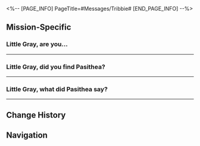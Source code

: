 <%-- [PAGE_INFO]
PageTitle=#Messages/Tribbie#
[END_PAGE_INFO] --%>
{{Messages Infobox
|id        = 1403
|image     = Character Tribbie Icon.png
|type      = Character
|sender    = Tribbie
|signature = Tribbie is always available~
|faction   = Amphoreus
}}

==Mission-Specific==
===Little Gray, are you...===
{{Messages
|start_condition = 
|text =
:'''Tribbie:''' Little Gray, are you free right now?
:{Choice} A combat request?
::'''(Trailblazer):''' What is it? Are we busting monsters or people?
::'''(Trailblazer):''' 30% discount for you
:{Choice} Yep, on my way.
::'''(Trailblazer):''' How did you know I'm about to grow mold from boredom?
::'''(Trailblazer):''' Just send me a word. I'll teleport over there immediately
:'''Tribbie:''' No rush, just a little favor we'd like to ask
:'''Tribbie:''' When we woke up today, our favorite book was gone. We couldn't find it anywhere
:'''Tribbie:''' Trianne is about to cry
:'''Tribbie:''' Trianne did not!
:'''Tribbie:''' Oh me, oh my, at this point, we'll have to find a diviner to help
:{Choice} Aren't you girls diviners?
:'''(Trailblazer):''' I thought you know how to do that?
:'''Tribbie:''' It's not the same. Different Fate Titans bring different prophecies
:'''Tribbie:''' There's a super-duper-mega-ultra powerful diviner in Okhema called Pasithea. Allegedly, she can tell the future just by dreaming
:'''Tribbie:''' However, due to some past circumstances, it's not advisable that we meet her...
:'''Tribbie:''' So
:'''Tribbie:''' Little Gray, please!
:'''Tribbie:''' Pleeeeease!!!
:'''Tribbie:''' Please~
:'''Tribbie:''' All three of us said please, so you must go, okay?
;{Accepted Mission: Disquieting Dream}
}}
----

===Little Gray, did you find Pasithea?===
{{Messages
|start_condition = 
|text =
:'''Tribbie:''' Little Gray, did you find Pasithea?
:{Choice} Of course
:'''(Trailblazer):''' Have no fear when I'm on the job
:'''(Trailblazer):''' But I'm currently dealing with something urgent
:'''(Trailblazer):''' Give me some time, and I'll get to the bottom of it when I'm back
:'''Tribbie:''' We don't know what you're facing
:'''Tribbie:''' But keep it up, Little Gray!
}}
----

===Little Gray, what did Pasithea say?===
{{Messages
|start_condition = 
|text =
:'''Tribbie:''' Little Gray, what did Pasithea say?
:{Choice} Lift your pillow
:'''(Trailblazer):''' She asks you to lift your pillow
:'''(Trailblazer):''' And that's it
:'''Tribbie:''' It can't possibly be there
:'''Tribbie:''' We've looked for it high and low
:'''Tribbie:''' AH
:'''Tribbie:''' Found it!!!
}}
----

==Change History==
{{Change History|3.0}}

==Navigation==
{{Messages Navbox}}